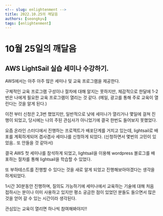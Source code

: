 ```yaml
---
<!-- slug: enlightenment -->
title: 2022.10.25의 깨달음
authors: [seongkyu]
tags: [enlightenment]
---
```


# 10월 25일의 깨달음

## AWS LightSail 실습 세미나 수강하기.

AWS에서는 아주 아주 많은 세미나 및 교육 프로그램을 제공한다.

구체적인 교육 프로그램 구성이나 절차에 대해 알지는 못하지만, 체감적으로 한달에 1-2번은 나에게 필요한 교육 프로그램이 열리는 것 같다. (메일, 광고를 통해 주로 교육이 열린다는 것을 알게 된다.)

이전 부터 신청은 2,3번 했었지만, 일반적으로 낮에 세미나가 열리거나 몇일에 걸쳐 진행이 되었고, 당시에는 나의 주된 관심사가 아니었기에 결국 한번도 들어보지 못했었다.

요즘 온라인 스터디에서 진행하는 프로젝트가 배포단계를 거치고 있는데, lightsail로 배포를 계획하게되어 겸사겸사 세미나를 신청하게 되었다. (신청하면서 몇번의 고민이 있었음.. 또 안들을 것 같아서)

결국 AWS 첫 세미나를 참석하게 되었고, lightsail을 이용해 wordpress 블로그를 배포하는 절차를 통해 lightsail을 학습할 수 있었다. 

또 부하테스트를 진행할 수 있다는 것을 새로 알게 되었고 진행해보아야겠다는 생각을 하게되었다.

1시간 30분동안 진행하며, 질의도 가능하기에 세미나에서 교육하는 기술에 대해 처음 접하시는 분이나 이미 사용하고 있지만 평소 궁금한 점이 있었던 분들도 들으면서 많은 것을 얻어 갈 수 있는 시간이라 생각된다.

관심있는 교육이 열리면 하나씩 참여해봐야지!!